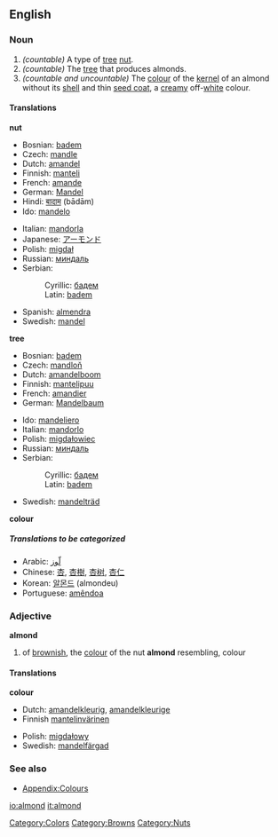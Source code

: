 ==English==

===Noun===
{{en-noun|almond|almonds}}

#''(countable)'' A type of [[tree]] [[nut]].
#''(countable)'' The [[tree]] that produces almonds.
#''(countable and uncountable)'' The [[colour]] of the [[kernel]] of an almond without its [[shell]] and thin [[seed coat]], a [[creamy]] off-[[white]] colour.

<!-- Maybe somebody would like to add a colour patch? There is one that I have moved to talk, but the colour is completely wrong-->

====Translations====
'''nut'''
{{top}}
*Bosnian: [[badem#Bosnian|badem]] {{m}}
*Czech: [[mandle]] {{f}}
*Dutch: [[amandel]] {{f}}
*Finnish: [[manteli]]
*French: [[amande]] {{f}}
*German: [[Mandel]] {{f}}
*Hindi: [[बादाम]] (bādām)
*Ido: [[mandelo]]
{{mid}}
*Italian: [[mandorla]] {{f}}
*Japanese: [[アーモンド]]
*Polish: [[migdał]] {{m}}
*Russian: [[миндаль]] {{m}}
*Serbian:
*:Cyrillic: [[бадем#Serbian|бадем]] {{m}}
*:Latin: [[badem#Serbian|badem]] {{m}}
*Spanish: [[almendra]] {{f}}
*Swedish: [[mandel]] {{c}}
{{bottom}}

'''tree'''
{{top}}
*Bosnian: [[badem#Bosnian|badem]] {{m}}
*Czech: [[mandloň]] {{f}}
*Dutch: [[amandelboom]] {{m}}
*Finnish: [[mantelipuu]]
*French: [[amandier]] {{m}}
*German: [[Mandelbaum]] {{m}}
{{mid}}
*Ido: [[mandeliero]]
*Italian: [[mandorlo]] {{m}}
*Polish: [[migdałowiec]] {{m}}
*Russian: [[миндаль]] {{m}}
*Serbian:
*:Cyrillic: [[бадем#Serbian|бадем]] {{m}}
*:Latin: [[badem#Serbian|badem]] {{m}}
*Swedish: [[mandelträd]] {{n}}
{{bottom}}

'''colour'''
{{top}}
{{mid}}
{{bottom}}

=====Translations to be categorized=====
{{checktrans}}
<!--Remove this section once all of the translations below have been moved into the tables above.-->
*Arabic: [[لّوز]]
*Chinese: [[杏]], [[杏樹]], [[杏树]], [[杏仁]]
*Korean: [[알몬드]] (almondeu)
*Portuguese: [[amêndoa]] {{f}}

===Adjective===
'''almond'''

#<!--DefD-->of [[brownish]], the [[colour]] of the nut '''almond''' resembling, colour

====Translations====
<!--DefD-->'''colour'''
{{top}}
*Dutch: [[amandelkleurig]], [[amandelkleurige]]
*Finnish [[mantelinvärinen]]
{{mid}}
*Polish: [[migdałowy]]
*Swedish: [[mandelfärgad]]
{{bottom}}

===See also===
*[[Wiktionary_Appendix:Colours|Appendix:Colours]]

[[Category:Colors]]
[[Category:Browns]]
[[Category:Nuts]]

[[io:almond]]
[[it:almond]]